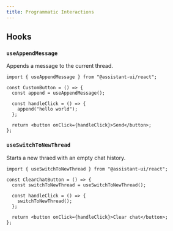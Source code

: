 ```yaml
---
title: Programmatic Interactions
---
```


## Hooks

### `useAppendMessage`

Appends a message to the current thread.

```tsx
import { useAppendMessage } from "@assistant-ui/react";

const CustomButton = () => {
  const append = useAppendMessage();

  const handleClick = () => {
    append("hello world");
  };

  return <button onClick={handleClick}>Send</button>;
};
```

### `useSwitchToNewThread`

Starts a new thraed with an empty chat history.

```tsx
import { useSwitchToNewThread } from "@assistant-ui/react";

const ClearChatButton = () => {
  const switchToNewThread = useSwitchToNewThread();

  const handleClick = () => {
    switchToNewThread();
  };

  return <button onClick={handleClick}>Clear chat</button>;
};
```